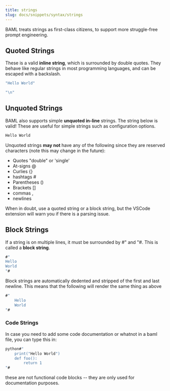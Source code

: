 ```yaml
---
title: strings
slug: docs/snippets/syntax/strings
---
```



BAML treats strings as first-class citizens, to support more struggle-free prompt engineering.

## Quoted Strings

These is a valid **inline string**, which is surrounded by double quotes. They behave like regular strings in most programming languages, and can be escaped with a backslash.


```rust
"Hello World"

"\n"
```

## Unquoted Strings

BAML also supports simple **unquoted in-line** strings. The string below is valid! These are useful for simple strings such as configuration options.

```rust
Hello World
```

Unquoted strings **may not** have any of the following since they are reserved characters (note this may change in the future):

- Quotes "double" or 'single'
- At-signs @
- Curlies {}
- hashtags #
- Parentheses ()
- Brackets []
- commas ,
- newlines

When in doubt, use a quoted string or a block string, but the VSCode extension will warn you if there is a parsing issue.

## Block Strings

If a string is on multiple lines, it must be surrounded by #" and "#. This is called a **block string**.

```rust
#"
Hello
World
"#
```

Block strings are automatically dedented and stripped of the first and last newline. This means that the following will render the same thing as above

```rust
#"
    Hello
    World
"#
```

### Code Strings

In case you need to add some code documentation or whatnot in a baml file, you can type this in:
```rust
python#"
    print("Hello World")
    def foo():
        return 1
"#
```
these are not functional code blocks -- they are only used for documentation purposes.
